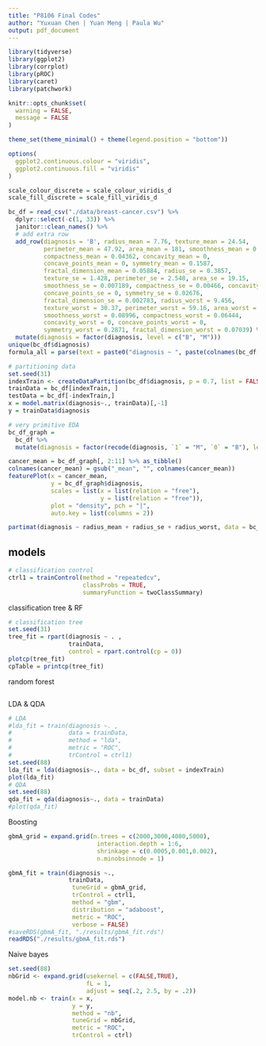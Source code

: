 ```yaml
---
title: "P8106 Final Codes"
author: "Yuxuan Chen | Yuan Meng | Paula Wu"
output: pdf_document
---
```


```r
library(tidyverse)
library(ggplot2)
library(corrplot)
library(pROC)
library(caret)
library(patchwork)

knitr::opts_chunk$set(
  warning = FALSE,
  message = FALSE
)

theme_set(theme_minimal() + theme(legend.position = "bottom"))

options(
  ggplot2.continuous.colour = "viridis",
  ggplot2.continuous.fill = "viridis"
)

scale_colour_discrete = scale_colour_viridis_d
scale_fill_discrete = scale_fill_viridis_d
```

```r
bc_df = read_csv("./data/breast-cancer.csv") %>% 
  dplyr::select(-c(1, 33)) %>% 
  janitor::clean_names() %>% 
  # add extra row
  add_row(diagnosis = 'B', radius_mean = 7.76, texture_mean = 24.54,
          perimeter_mean = 47.92, area_mean = 181, smoothness_mean = 0.05263,
          compactness_mean = 0.04362, concavity_mean = 0, 
          concave_points_mean = 0, symmetry_mean = 0.1587,
          fractal_dimension_mean = 0.05884, radius_se = 0.3857, 
          texture_se = 1.428, perimeter_se = 2.548, area_se = 19.15,
          smoothness_se = 0.007189, compactness_se = 0.00466, concavity_se = 0,
          concave_points_se = 0, symmetry_se = 0.02676, 
          fractal_dimension_se = 0.002783, radius_worst = 9.456, 
          texture_worst = 30.37, perimeter_worst = 59.16, area_worst = 268.6,
          smoothness_worst = 0.08996, compactness_worst = 0.06444,
          concavity_worst = 0, concave_points_worst = 0, 
          symmetry_worst = 0.2871, fractal_dimension_worst = 0.07039) %>% 
  mutate(diagnosis = factor(diagnosis, level = c("B", "M")))
unique(bc_df$diagnosis)
formula_all = parse(text = paste0("diagnosis ~ ", paste(colnames(bc_df[2:31]),collapse = " + ")))[[1]]
```

```r
# partitioning data
set.seed(31)
indexTrain <- createDataPartition(bc_df$diagnosis, p = 0.7, list = FALSE)
trainData = bc_df[indexTrain, ]
testData = bc_df[-indexTrain,]
x = model.matrix(diagnosis~., trainData)[,-1]
y = trainData$diagnosis
```

```r
# very primitive EDA
bc_df_graph = 
  bc_df %>% 
  mutate(diagnosis = factor(recode(diagnosis, `1` = "M", `0` = "B"), level = c("B", "M")))
```
```r
cancer_mean = bc_df_graph[, 2:11] %>% as_tibble() 
colnames(cancer_mean) = gsub("_mean", "", colnames(cancer_mean))
featurePlot(x = cancer_mean,
            y = bc_df_graph$diagnosis,
            scales = list(x = list(relation = "free"),
                          y = list(relation = "free")),
            plot = "density", pch = "|",
            auto.key = list(columns = 2))
```
```r
partimat(diagnosis ~ radius_mean + radius_se + radius_worst, data = bc_df, subset = indexTrain, method = "lda")
```


## models
```r
# classification control
ctrl1 = trainControl(method = "repeatedcv",
                     classProbs = TRUE,
                     summaryFunction = twoClassSummary)
```

classification tree & RF

```r
# classification tree
set.seed(31)
tree_fit = rpart(diagnosis ~ . ,
                 trainData,
                 control = rpart.control(cp = 0))
plotcp(tree_fit)
cpTable = printcp(tree_fit)
```
random forest
```r

```


LDA & QDA
```r
# LDA
#lda_fit = train(diagnosis ~. ,
#                data = trainData,
#                method = "lda",
#                metric = "ROC",
#                trControl = ctrl1)
set.seed(88)
lda_fit = lda(diagnosis~., data = bc_df, subset = indexTrain)
plot(lda_fit)
# QDA
set.seed(88)
qda_fit = qda(diagnosis~., data = trainData)
#plot(qda_fit)
```

Boosting
```r

gbmA_grid = expand.grid(n.trees = c(2000,3000,4000,5000),
                         interaction.depth = 1:6,
                         shrinkage = c(0.0005,0.001,0.002),
                         n.minobsinnode = 1)

gbmA_fit = train(diagnosis ~.,
                 trainData,
                  tuneGrid = gbmA_grid,
                  trControl = ctrl1,
                  method = "gbm",
                  distribution = "adaboost",
                  metric = "ROC",
                  verbose = FALSE)
#saveRDS(gbmA_fit, "./results/gbmA_fit.rds")
readRDS("./results/gbmA_fit.rds")
```


Naive bayes
```r
set.seed(88)
nbGrid <- expand.grid(usekernel = c(FALSE,TRUE),
                      fL = 1, 
                      adjust = seq(.2, 2.5, by = .2))
model.nb <- train(x = x,
                  y = y,
                  method = "nb",
                  tuneGrid = nbGrid,
                  metric = "ROC",
                  trControl = ctrl)
```


